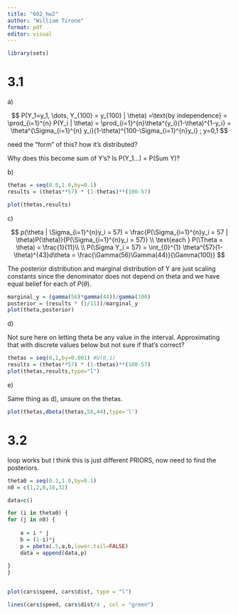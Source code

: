 ```yaml
---
title: "602_hw2"
author: "William Tirone"
format: pdf
editor: visual
---
```


```r
library(sets)
```

# 3.1

a\)

$$
P(Y_1=y_1, \dots, Y_{100} = y_{100} | \theta) =\text{by independence} = \prod_{i=1}^{n} P(Y_i | \theta) = \prod_{i=1}^{n}\theta^{y_i}(1-\theta)^{1-y_i} = \theta^{\Sigma_{i=1}^{n} 
 y_i}(1-\theta)^{100-\Sigma_{i=1}^{n}y_i} ; y=0,1
$$

need the "form" of this? how it's distributed?

Why does this become sum of Y's? Is P(Y_1...) = P(Sum Y)?

b\)

```r
thetas = seq(0.0,1.0,by=0.1)
results = (thetas**57) * (1-thetas)**(100-57)

plot(thetas,results)
```

c\)

$$
p(\theta | \Sigma_{i=1}^{n}y_i = 57) = \frac{P(\Sigma_{i=1}^{n}y_i = 57 | \theta)P(\theta)}{P(\Sigma_{i=1}^{n}y_i = 57)}  \\
\text{each } P(\Theta = \theta) = \frac{1}{11}\\
\\
P(\Sigma Y_i = 57) = \int_{0}^{1} \theta^{57}(1-\theta)^{43}d\theta = \frac{\Gamma(56)\Gamma(44)}{\Gamma(100)}
$$

The posterior distribution and marginal distribution of Y are just scaling constants since the denominator does not depend on theta and we have equal belief for each of $P(\theta)$.

```r
marginal_y = (gamma(56)*gamma(44))/gamma(100)
posterior = (results * (1/11))/marginal_y
plot(theta,posterior)
```

d\)

Not sure here on letting theta be any value in the interval. Approximating that with discrete values below but not sure if that's correct?

```r
thetas = seq(0,1,by=0.001) #U(0,1)
results = (thetas**57) * (1-thetas)**(100-57)
plot(thetas,results,type="l")
```

e\)

Same thing as d), unsure on the thetas.

```r
plot(thetas,dbeta(thetas,58,44),type='l')
```

# 3.2

loop works but I think this is just different PRIORS, now need to find the posteriors.

```r

theta0 = seq(0.1,1.0,by=0.1)
n0 = c(1,2,8,16,32)

data=c()

for (i in theta0) {
for (j in n0) {
  
    a = i * j
    b = (1-i)*j
    p = pbeta(.5,a,b,lower.tail=FALSE)
    data = append(data,p)
    
}
}
```

```r
```

```r



plot(cars$speed, cars$dist, type = "l")

lines(cars$speed, cars$dist/4 , col = "green")
```
